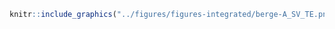<!-- #### Intégrité des berges - Artificielle - Semi-végétalisée - Très endommagée {-} -->


<!-- -------------------------------------------------- -->

```r
knitr::include_graphics("../figures/figures-integrated/berge-A_SV_TE.png")
```

<br>
